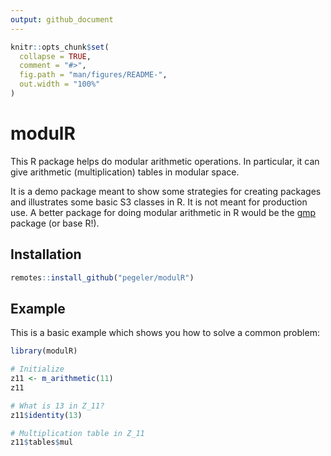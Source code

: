 ```yaml
---
output: github_document
---
```


<!-- README.md is generated from README.Rmd. Please edit that file -->

```r
knitr::opts_chunk$set(
  collapse = TRUE,
  comment = "#>",
  fig.path = "man/figures/README-",
  out.width = "100%"
)
```

# modulR

<!-- badges: start -->
<!-- badges: end -->

This R package helps do modular arithmetic operations. In particular, it can
give arithmetic (multiplication) tables in modular space.

It is a demo package meant to show some strategies for creating packages and
illustrates some basic S3 classes in R. It is not meant for production use. A
better package for doing modular arithmetic in R would be the
[gmp](https://cran.r-project.org/package=gmp) package (or base R!).

## Installation

``` r
remotes::install_github("pegeler/modulR")
```

## Example

This is a basic example which shows you how to solve a common problem:

```r
library(modulR)

# Initialize
z11 <- m_arithmetic(11)
z11

# What is 13 in Z_11?
z11$identity(13)

# Multiplication table in Z_11
z11$tables$mul
```

